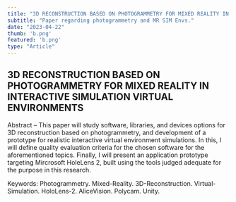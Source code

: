 ```yaml
---
title: "3D RECONSTRUCTION BASED ON PHOTOGRAMMETRY FOR MIXED REALITY IN INTERACTIVE SIMULATION VIRTUAL ENVIRONMENTS"
subtitle: "Paper regarding photogrammetry and MR SIM Envs."
date: "2023-04-22"
thumb: 'b.png'
featured: 'b.png'
type: "Article"
---
```


## 3D RECONSTRUCTION BASED ON PHOTOGRAMMETRY FOR MIXED REALITY IN INTERACTIVE SIMULATION VIRTUAL ENVIRONMENTS
Abstract – This paper will study software, libraries, and devices options for 3D reconstruction based on photogrammetry, and development of a prototype for realistic interactive virtual environment simulations. In this, I will define quality evaluation criteria for the chosen software for the aforementioned topics. Finally, I will present an application prototype targeting Mircrosoft HoleLens 2, built using the tools judged adequate for the purpose in this research.

Keywords: Photogrammetry. Mixed-Reality. 3D-Reconstruction. Virtual-Simulation. HoloLens-2. AliceVision. Polycam. Unity.


